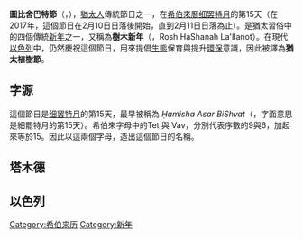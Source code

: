 '''圖比舍巴特節'''（{{lang-he|טו בשבט}}，{{lang-en|Tu Bishvat}}），[[猶太人|猶太人]]傳統節日之一，在[[希伯來曆|希伯來曆]][[细罢特月|细罢特月]]的第15天（在2017年，這個節日在2月10日日落後開始，直到2月11日日落為止）。是猶太習俗中的四個傳統[[新年|新年]]之一，又稱為'''樹木新年'''（{{lang-he|ראש השנה לאילנות}}，Rosh HaShanah La'Ilanot）。在現代[[以色列|以色列]]中，仍然慶祝這個節日，用來提倡[[生態|生態]]保育與提升[[環保|環保]]意識，因此被譯為'''猶太植樹節'''。

==字源==
這個節日是[[细罢特月|细罢特月]]的第15天，最早被稱為 ''Ḥamisha Asar BiShvat''（{{lang|he|Ḥamisha Asar BiShvat}}，字面意思是細罷特月的第15天）。希伯來字母中的Tet 與 Vav，分別代表序數的9與6，加起來等於15。因此以這兩個字母，造出這個節日的名稱。

==塔木德==
==以色列==

[[Category:希伯来历|Category:希伯来历]]
[[Category:新年|Category:新年]]